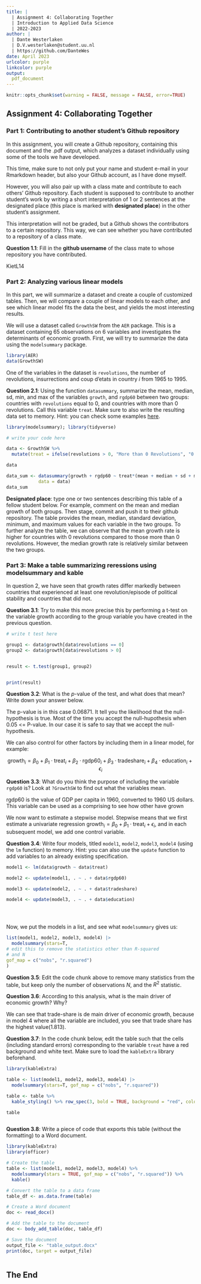 ```yaml
---
title: | 
  | Assignment 4: Collaborating Together
  | Introduction to Applied Data Science
  | 2022-2023
author: |
  | Dante Westerlaken
  | D.V.westerlaken@student.uu.nl
  | https://github.com/DanteWes
date: April 2023
urlcolor: purple
linkcolor: purple
output: 
  pdf_document
---
```


```r
knitr::opts_chunk$set(warning = FALSE, message = FALSE, error=TRUE)
```

## Assignment 4: Collaborating Together 

### Part 1: Contributing to another student's Github repository

In this assignment, you will create a Github repository, containing this document and the .pdf output, which analyzes a dataset individually using some of the tools we have developed. 

This time, make sure to not only put your name and student e-mail in your Rmarkdown header, but also your Github account, as I have done myself. 

However, you will also pair up with a class mate and contribute to each others' Github repository. Each student is supposed to contribute to another student's work by writing a short interpretation of 1 or 2 sentences at the designated place (this place is marked with **designated place**) in the other student's assignment. 

This interpretation will not be graded, but a Github shows the contributors to a certain repository. This way, we can see whether you have contributed to a repository of a class mate. 

**Question 1.1**: Fill in the __github username__ of the class mate to whose repository you have contributed. 

KietL14

### Part 2: Analyzing various linear models

In this part, we will summarize a dataset and create a couple of customized tables. Then, we will compare a couple of linear models to each other, and see which linear model fits the data the best, and yields the most interesting results.

We will use a dataset called `GrowthSW` from the `AER` package. This is a dataset containing 65 observations on 6 variables and investigates the determinants of economic growth. First, we will try to summarize the data using the `modelsummary` package. 

```r
library(AER)
data(GrowthSW)
```

One of the variables in the dataset is `revolutions`, the number of revolutions, insurrections and coup d'etats in country $i$ from 1965 to 1995.

**Question 2.1**: Using the function `datasummary`, summarize the mean, median, sd, min, and max of the variables `growth`, and `rgdp60` between two groups: countries with `revolutions` equal to 0, and countries with more than 0 revolutions. Call this variable `treat`. Make sure to also write the resulting data set to memory. Hint: you can check some examples [here](https://vincentarelbundock.github.io/modelsummary/articles/datasummary.html#datasummary).

```r


library(modelsummary); library(tidyverse)

# write your code here

data <- GrowthSW %>%
  mutate(treat = ifelse(revolutions > 0, "More than 0 Revolutions", "0 Revolutions"))

data

data_sum <- datasummary(growth + rgdp60 ~ treat*(mean + median + sd + min + max)  ,
            data = data)
data_sum

```

**Designated place**: type one or two sentences describing this table of a fellow student below. For example, comment on the mean and median growth of both groups. Then stage, commit and push it to their github repository. 
The table provides the mean, median, standard deviation, minimum, and maximum values for each variable in the two groups. To further analyze the table, we can observe that the mean growth rate is higher for countries with 0 revolutions compared to those more than 0 revolutions. However, the median growth rate is relatively similar between the two groups.

### Part 3: Make a table summarizing reressions using modelsummary and kable

In question 2, we have seen that growth rates differ markedly between countries that experienced at least one revolution/episode of political stability and countries that did not. 

**Question 3.1**: Try to make this more precise this by performing a t-test on the variable growth according to the group variable you have created in the previous question. 

```r
# write t test here

group1 <- data$growth[data$revolutions == 0]     
group2 <- data$growth[data$revolutions > 0]      


result <- t.test(group1, group2)


print(result)


```

**Question 3.2**: What is the $p$-value of the test, and what does that mean? Write down your answer below.


The p-value is in this case 0.06871. It tell you the likelihood that the null-hypothesis is true. Most of the time you accept the null-hupothesis when 0.05 <= P-value. In our case it is safe to say that we accept the null-hypothesis. 

We can also control for other factors by including them in a linear model, for example:

$$
\text{growth}_i = \beta_0 + \beta_1 \cdot \text{treat}_i + \beta_2 \cdot \text{rgdp60}_i + \beta_3 \cdot \text{tradeshare}_i + \beta_4 \cdot \text{education}_i + \epsilon_i
$$

**Question 3.3**: What do you think the purpose of including the variable `rgdp60` is? Look at `?GrowthSW` to find out what the variables mean. 

rgdp60 is the value of GDP per capita in 1960, converted to 1960 US dollars. This variable can be used as a comprising to see how other have grown



We now want to estimate a stepwise model. Stepwise means that we first estimate a univariate regression $\text{growth}_i = \beta_0 + \beta_1 \cdot \text{treat}_i + \epsilon_i$, and in each subsequent model, we add one control variable. 

**Question 3.4**: Write four models, titled `model1`, `model2`, `model3`, `model4` (using the `lm` function) to memory. Hint: you can also use the `update` function to add variables to an already existing specification.

```r


model1 <- lm(data$growth ~ data$treat)

model2 <- update(model1, . ~ . + data$rgdp60)

model3 <- update(model2, . ~ . + data$tradeshare)

model4 <- update(model3, . ~ . + data$education)





```

Now, we put the models in a list, and see what `modelsummary` gives us:

```r
list(model1, model2, model3, model4) |>
  modelsummary(stars=T,
# edit this to remove the statistics other than R-squared
# and N 
gof_map = c("nobs", "r.squared")
) 


```

**Question 3.5**: Edit the code chunk above to remove many statistics from the table, but keep only the number of observations $N$, and the $R^2$ statistic. 

**Question 3.6**: According to this analysis, what is the main driver of economic growth? Why?

We can see that trade-share is de main driver of economic growth, because in model 4 where all the variable are included, you see that trade share has the highest value(1.813).

**Question 3.7**: In the code chunk below, edit the table such that the cells (including standard errors) corresponding to the variable `treat` have a red background and white text. Make sure to load the `kableExtra` library beforehand.

```r

library(kableExtra)

table <- list(model1, model2, model3, model4) |>
  modelsummary(stars=T, gof_map = c("nobs", "r.squared"))

table <- table %>%
  kable_styling() %>% row_spec(3, bold = TRUE, background = "red", color = "white")

table



```

**Question 3.8**: Write a piece of code that exports this table (without the formatting) to a Word document. 

```r
library(kableExtra)
library(officer)

# Create the table
table <- list(model1, model2, model3, model4) %>%
  modelsummary(stars = TRUE, gof_map = c("nobs", "r.squared")) %>%
  kable()

# Convert the table to a data frame
table_df <- as.data.frame(table)

# Create a Word document
doc <- read_docx()

# Add the table to the document
doc <- body_add_table(doc, table_df)

# Save the document
output_file <- "table_output.docx"
print(doc, target = output_file)



```

## The End
